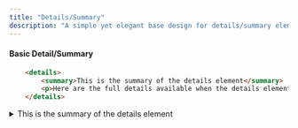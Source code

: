 ```yaml
---
title: "Details/Summary"
description: "A simple yet elegant base design for details/summary elements"
---
```



#### Basic Detail/Summary

```html
    <details>
        <summary>This is the summary of the details element</summary>
        <p>Here are the full details available when the details element is open!</p>
    </details>
```

<ExampleCard>
    <details>
        <summary>This is the summary of the details element</summary>
        <p>Here are the full details available when the details element is open!</p>
        <p>One issue many developers may find when designing their own project it deciding which colors to use.
         This is an understandable problem, with a regular RGB color palette available at their fingers
        they have 2563 colors to chose from (16,777,216 unique colors). It's understandable that
           developers would either hit some decision paralysis when</p>
    </details>
</ExampleCard>